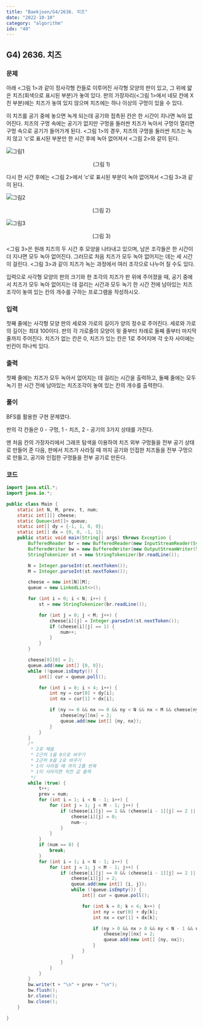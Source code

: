 ```yaml
---
title: "Baekjoon/G4/2636. 치즈"
date: "2022-10-10"
category: "algorithm"
idx: "40"
---
```


## G4) 2636. 치즈

### 문제

아래 <그림 1>과 같이 정사각형 칸들로 이루어진 사각형 모양의 판이 있고, 그 위에 얇은 치즈(회색으로 표시된 부분)가 놓여 있다. 판의 가장자리(<그림 1>에서 네모 칸에 X친 부분)에는 치즈가 놓여 있지 않으며 치즈에는 하나 이상의 구멍이 있을 수 있다.

이 치즈를 공기 중에 놓으면 녹게 되는데 공기와 접촉된 칸은 한 시간이 지나면 녹아 없어진다. 치즈의 구멍 속에는 공기가 없지만 구멍을 둘러싼 치즈가 녹아서 구멍이 열리면 구멍 속으로 공기가 들어가게 된다. <그림 1>의 경우, 치즈의 구멍을 둘러싼 치즈는 녹지 않고 ‘c’로 표시된 부분만 한 시간 후에 녹아 없어져서 <그림 2>와 같이 된다.

![그림1](cheese1.jpg)

<center>(그림 1)</center>

다시 한 시간 후에는 <그림 2>에서 ‘c’로 표시된 부분이 녹아 없어져서 <그림 3>과 같이 된다.

![그림2](cheese2.jpg)

<center>(그림 2)</center>

![그림3](cheese3.jpg)

<center>(그림 3)</center>

<그림 3>은 원래 치즈의 두 시간 후 모양을 나타내고 있으며, 남은 조각들은 한 시간이 더 지나면 모두 녹아 없어진다. 그러므로 처음 치즈가 모두 녹아 없어지는 데는 세 시간이 걸린다. <그림 3>과 같이 치즈가 녹는 과정에서 여러 조각으로 나누어 질 수도 있다.

입력으로 사각형 모양의 판의 크기와 한 조각의 치즈가 판 위에 주어졌을 때, 공기 중에서 치즈가 모두 녹아 없어지는 데 걸리는 시간과 모두 녹기 한 시간 전에 남아있는 치즈조각이 놓여 있는 칸의 개수를 구하는 프로그램을 작성하시오.

### 입력

첫째 줄에는 사각형 모양 판의 세로와 가로의 길이가 양의 정수로 주어진다. 세로와 가로의 길이는 최대 100이다. 판의 각 가로줄의 모양이 윗 줄부터 차례로 둘째 줄부터 마지막 줄까지 주어진다. 치즈가 없는 칸은 0, 치즈가 있는 칸은 1로 주어지며 각 숫자 사이에는 빈칸이 하나씩 있다.

### 출력

첫째 줄에는 치즈가 모두 녹아서 없어지는 데 걸리는 시간을 출력하고, 둘째 줄에는 모두 녹기 한 시간 전에 남아있는 치즈조각이 놓여 있는 칸의 개수를 출력한다.

### 풀이

BFS를 활용한 구현 문제였다.

판의 각 칸들은 0 - 구멍, 1 - 치즈, 2 - 공기의 3가지 상태를 가진다.

맨 처음 칸의 가장자리에서 그래프 탐색을 이용하여 치즈 외부 구멍들을 전부 공기 상태로 만들어 준 다음, 판에서 치즈가 사라질 때 까지 공기와 인접한 치즈들을 전부 구멍으로 만들고, 공기와 인접한 구멍들을 전부 공기로 만든다.

### 코드

```java
import java.util.*;
import java.io.*;

public class Main {
	static int N, M, prev, t, num;
	static int[][] cheese;
	static Queue<int[]> queue;
	static int[] dy = {-1, 1, 0, 0};
	static int[] dx = {0, 0, -1, 1};
	public static void main(String[] args) throws Exception {
		BufferedReader br = new BufferedReader(new InputStreamReader(System.in));
		BufferedWriter bw = new BufferedWriter(new OutputStreamWriter(System.out));
		StringTokenizer st = new StringTokenizer(br.readLine());

		N = Integer.parseInt(st.nextToken());
		M = Integer.parseInt(st.nextToken());

		cheese = new int[N][M];
		queue = new LinkedList<>();

		for (int i = 0; i < N; i++) {
			st = new StringTokenizer(br.readLine());

			for (int j = 0; j < M; j++) {
				cheese[i][j] = Integer.parseInt(st.nextToken());
				if (cheese[i][j] == 1) {
					num++;
				}
			}
		}

		cheese[0][0] = 2;
		queue.add(new int[] {0, 0});
		while (!queue.isEmpty()) {
			int[] cur = queue.poll();

			for (int i = 0; i < 4; i++) {
				int ny = cur[0] + dy[i];
				int nx = cur[1] + dx[i];

				if (ny >= 0 && nx >= 0 && ny < N && nx < M && cheese[ny][nx] == 0) {
					cheese[ny][nx] = 2;
					queue.add(new int[] {ny, nx});
				}
			}
		}
		/*
		 * 2로 채움
		 * 2근처 1을 0으로 바꾸기
		 * 2근처 0을 2로 바꾸기
		 * 1이 사라질 때 까지 2를 반복
		 * 1이 사라지면 직전 값 출력
		 */
		while (true) {
			t++;
			prev = num;
			for (int i = 1; i < N - 1; i++) {
				for (int j = 1; j < M - 1; j++) {
					if (cheese[i][j] == 1 && (cheese[i - 1][j] == 2 || cheese[i + 1][j] == 2 || cheese[i][j - 1] == 2 || cheese[i][j + 1] == 2)) {
						cheese[i][j] = 0;
						num--;
					}
				}
			}
			if (num == 0) {
				break;
			}
			for (int i = 1; i < N - 1; i++) {
				for (int j = 1; j < M - 1; j++) {
					if (cheese[i][j] == 0 && (cheese[i - 1][j] == 2 || cheese[i + 1][j] == 2 || cheese[i][j - 1] == 2 || cheese[i][j + 1]== 2)) {
						cheese[i][j] = 2;
						queue.add(new int[] {i, j});
						while (!queue.isEmpty()) {
							int[] cur = queue.poll();

							for (int k = 0; k < 4; k++) {
								int ny = cur[0] + dy[k];
								int nx = cur[1] + dx[k];

								if (ny > 0 && nx > 0 && ny < N - 1 && nx < M - 1 && cheese[ny][nx] == 0) {
									cheese[ny][nx] = 2;
									queue.add(new int[] {ny, nx});
								}
							}
						}
					}
				}
			}
		}
		bw.write(t + "\n" + prev + "\n");
		bw.flush();
		br.close();
		bw.close();
	}

}

```
